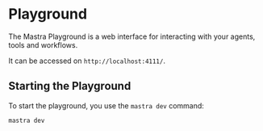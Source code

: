 # Playground

The Mastra Playground is a web interface for interacting with your agents, tools and workflows.

It can be accessed on `http://localhost:4111/`.

## Starting the Playground

To start the playground, you use the `mastra dev` command:

```bash
mastra dev
```